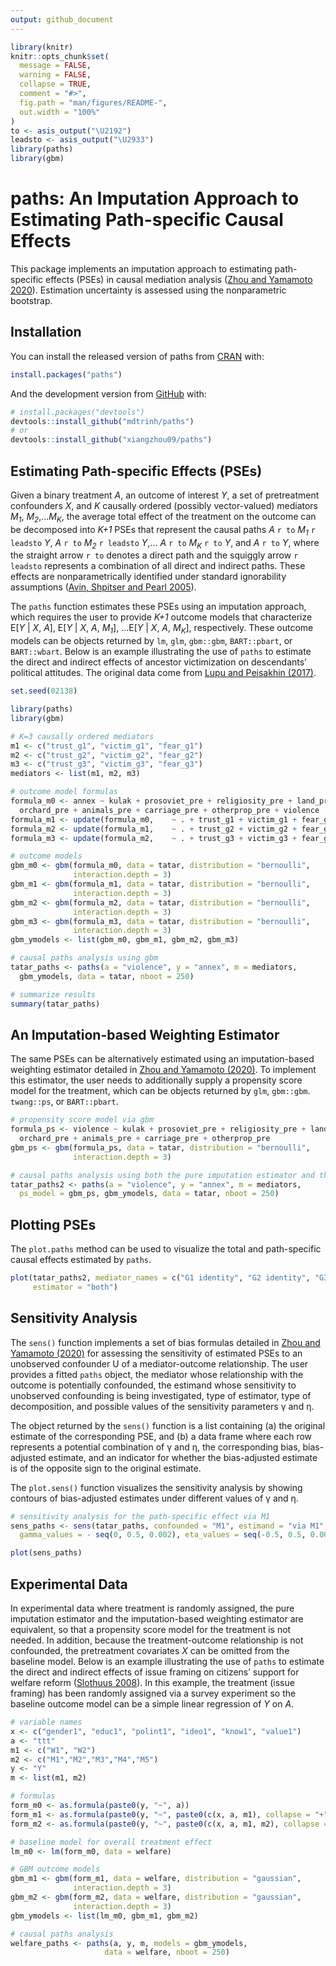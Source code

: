 ```yaml
---
output: github_document
---
```


<!-- README.md is generated from README.Rmd. Please edit that file -->

```r
library(knitr)
knitr::opts_chunk$set(
  message = FALSE,
  warning = FALSE,
  collapse = TRUE,
  comment = "#>",
  fig.path = "man/figures/README-",
  out.width = "100%"
)
to <- asis_output("\U2192")
leadsto <- asis_output("\U2933")
library(paths)
library(gbm)
```

# paths: An Imputation Approach to Estimating Path-specific Causal Effects

This package implements an imputation approach to estimating path-specific effects (PSEs) in causal mediation analysis ([Zhou and Yamamoto 2020](https://osf.io/2rx6p)). Estimation uncertainty is assessed using the nonparametric bootstrap.

## Installation

You can install the released version of paths from [CRAN](https://CRAN.R-project.org) with:

``` r
install.packages("paths")
```

And the development version from [GitHub](https://github.com/) with:

``` r
# install.packages("devtools")
devtools::install_github("mdtrinh/paths")
# or
devtools::install_github("xiangzhou09/paths")
```
## Estimating Path-specific Effects (PSEs)

Given a binary treatment *A*, an outcome of interest *Y*, a set of pretreatment confounders *X*, and *K* causally ordered (possibly vector-valued) mediators *M~1~*, *M~2~*,...*M~K~*, the average total effect of the treatment on the outcome can be decomposed into *K+1* PSEs that represent the causal paths *A* `r to` *M~1~* `r leadsto` *Y*, *A* `r to` *M~2~* `r leadsto` *Y*,... *A* `r to` *M~K~* `r to` *Y*, and *A* `r to` *Y*, where the straight arrow `r to` denotes a direct path and the squiggly arrow `r leadsto` represents a combination of all direct and indirect paths. These effects are nonparametrically identified under standard ignorability assumptions ([Avin, Shpitser and Pearl 2005](https://escholarship.org/content/qt45x689gq/qt45x689gq.pdf)).

The `paths` function estimates these PSEs using an imputation approach, which requires the user to provide *K+1* outcome models that characterize E[*Y* | *X*, *A*], E[*Y* | *X*, *A*, *M~1~*], ...E[*Y* | *X*, *A*, *M~K~*], respectively. These outcome models can be objects returned by `lm`, `glm`, `gbm::gbm`, `BART::pbart`, or `BART::wbart`. Below is an example illustrating the use of `paths` to estimate the direct and indirect effects of ancestor victimization on descendants' political attitudes. The original data come from [Lupu and Peisakhin (2017)](https://doi.org/10.1111/ajps.12327). 

```r
set.seed(02138)
```

```r
library(paths)
library(gbm)

# K=3 causally ordered mediators
m1 <- c("trust_g1", "victim_g1", "fear_g1")
m2 <- c("trust_g2", "victim_g2", "fear_g2")
m3 <- c("trust_g3", "victim_g3", "fear_g3")
mediators <- list(m1, m2, m3)

# outcome model formulas
formula_m0 <- annex ~ kulak + prosoviet_pre + religiosity_pre + land_pre +
  orchard_pre + animals_pre + carriage_pre + otherprop_pre + violence
formula_m1 <- update(formula_m0,    ~ . + trust_g1 + victim_g1 + fear_g1)
formula_m2 <- update(formula_m1,    ~ . + trust_g2 + victim_g2 + fear_g2)
formula_m3 <- update(formula_m2,    ~ . + trust_g3 + victim_g3 + fear_g3)

# outcome models
gbm_m0 <- gbm(formula_m0, data = tatar, distribution = "bernoulli",
              interaction.depth = 3)
gbm_m1 <- gbm(formula_m1, data = tatar, distribution = "bernoulli",
              interaction.depth = 3)
gbm_m2 <- gbm(formula_m2, data = tatar, distribution = "bernoulli",
              interaction.depth = 3)
gbm_m3 <- gbm(formula_m3, data = tatar, distribution = "bernoulli",
              interaction.depth = 3)
gbm_ymodels <- list(gbm_m0, gbm_m1, gbm_m2, gbm_m3)

# causal paths analysis using gbm
tatar_paths <- paths(a = "violence", y = "annex", m = mediators,
  gbm_ymodels, data = tatar, nboot = 250)

# summarize results
summary(tatar_paths)

```

## An Imputation-based Weighting Estimator

The same PSEs can be alternatively estimated using an imputation-based weighting estimator detailed in [Zhou and Yamamoto (2020)](https://osf.io/2rx6p). To implement this estimator, the user needs to additionally supply a propensity score model for the treatment, which can be objects returned by `glm`, `gbm::gbm`. `twang::ps`, or `BART::pbart`.

```r
# propensity score model via gbm
formula_ps <- violence ~ kulak + prosoviet_pre + religiosity_pre + land_pre +
  orchard_pre + animals_pre + carriage_pre + otherprop_pre
gbm_ps <- gbm(formula_ps, data = tatar, distribution = "bernoulli",
              interaction.depth = 3)

# causal paths analysis using both the pure imputation estimator and the imputation-based weighting estimator
tatar_paths2 <- paths(a = "violence", y = "annex", m = mediators,
  ps_model = gbm_ps, gbm_ymodels, data = tatar, nboot = 250)
```

## Plotting PSEs

The `plot.paths` method can be used to visualize the total and path-specific causal effects estimated by `paths`.

```r
plot(tatar_paths2, mediator_names = c("G1 identity", "G2 identity", "G3 identity"),
     estimator = "both")
```

## Sensitivity Analysis

The `sens()` function implements a set of bias formulas detailed in [Zhou and Yamamoto (2020)](https://osf.io/2rx6p) for assessing the sensitivity of estimated PSEs to an unobserved confounder U of a mediator-outcome relationship. The user provides a fitted `paths` object, the mediator whose relationship with the outcome is potentially confounded, the estimand whose sensitivity to unobserved confounding is being investigated, type of estimator, type of decomposition, and possible values of the sensitivity parameters γ and η.

The object returned by the `sens()` function is a list containing (a) the original estimate of the corresponding PSE, and (b) a data frame where each row represents a potential combination of γ and η, the corresponding bias, bias-adjusted estimate, and an indicator for whether the bias-adjusted estimate is of the opposite sign to the original estimate. 

The `plot.sens()` function visualizes the sensitivity analysis 
by showing contours of bias-adjusted estimates under different values of γ and η.

```r
# sensitivity analysis for the path-specific effect via M1
sens_paths <- sens(tatar_paths, confounded = "M1", estimand = "via M1",
  gamma_values = - seq(0, 0.5, 0.002), eta_values = seq(-0.5, 0.5, 0.002))

plot(sens_paths)
```


## Experimental Data

In experimental data where treatment is randomly assigned, the pure imputation estimator and the imputation-based weighting estimator are equivalent, so that a propensity score model for the treatment is not needed. In addition, because the treatment-outcome relationship is not confounded, the pretreatment covariates *X* can be omitted from the baseline model. Below is an example illustrating the use of `paths` to estimate the direct and indirect effects of issue framing on citizens' support for welfare reform ([Slothuus 2008](https://doi.org/10.1111/j.1467-9221.2007.00610.x)). In this example, the treatment (issue framing) has been randomly assigned via a survey experiment so the baseline outcome model can be a simple linear regression of *Y* on *A*.

```r
# variable names
x <- c("gender1", "educ1", "polint1", "ideo1", "know1", "value1")
a <- "ttt"
m1 <- c("W1", "W2")
m2 <- c("M1","M2","M3","M4","M5")
y <- "Y"
m <- list(m1, m2)

# formulas
form_m0 <- as.formula(paste0(y, "~", a))
form_m1 <- as.formula(paste0(y, "~", paste0(c(x, a, m1), collapse = "+")))
form_m2 <- as.formula(paste0(y, "~", paste0(c(x, a, m1, m2), collapse = "+")))

# baseline model for overall treatment effect
lm_m0 <- lm(form_m0, data = welfare)

# GBM outcome models
gbm_m1 <- gbm(form_m1, data = welfare, distribution = "gaussian",
              interaction.depth = 3)
gbm_m2 <- gbm(form_m2, data = welfare, distribution = "gaussian",
              interaction.depth = 3)
gbm_ymodels <- list(lm_m0, gbm_m1, gbm_m2)

# causal paths analysis
welfare_paths <- paths(a, y, m, models = gbm_ymodels,
                     data = welfare, nboot = 250)

```


